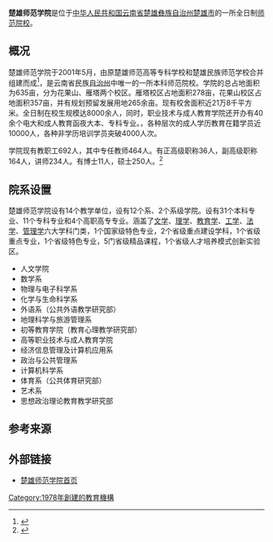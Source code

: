 {{Infobox University
|Name=楚雄师范学院
|EnglishName=Chuxiong Normal University
|image=[[file:Chuxiong_normal_university_logo.jpg|file:Chuxiong normal university logo.jpg]]
|SealImage=
|SealInfo=
|Motto=笃学尚行，扬美崇善
|Established=1978年
|Type=師範院校
|Secretary=[[何伟全|何伟全]]
|President=[[王资|王资]]
|Location={{CHN}}[[云南省|云南省]][[楚雄彝族自治州|楚雄彝族自治州]][[楚雄市|楚雄市]]
'''雁塔校区'''：鹿城南路461号<br />
'''花果山校區'''：团结路461号
|Campus=市區
|AreaTotal=42.3公頃
|Department=14院系
|Faculty=692
|Undergraduate=8000
|Website={{URL|http://www.cxtc.edu.cn/}}
}}

'''楚雄师范学院'''是位于[[中华人民共和国|中华人民共和国]][[云南省|云南省]][[楚雄彝族自治州|楚雄彝族自治州]][[楚雄市|楚雄市]]的一所全日制[[師範學校|师范院校]]。

==概况==
楚雄师范学院于2001年5月，由原楚雄师范高等专科学校和楚雄民族师范学校合并组建而成<ref>{{Cite web|title=教育部关于同意建立楚雄师范学院的通知|url=http://www.moe.gov.cn/srcsite/A03/s7050/200105/t20010511_163490.html|access-date=2022-05-09|date=2001-05-11|work=中华人民共和国教育部政府门户网站}}</ref>，是云南省民族[[自治州|自治州]]中唯一的一所本科师范院校。学院的总占地面积为635亩，分为花果山、雁塔两个校区。雁塔校区占地面积278亩，花果山校区占地面积357亩，并有规划预留发展用地265余亩。现有校舍面积近21万8千平方米。全日制在校生规模达8000余人，同时，职业技术与成人教育学院还开办有40余个电大和成人教育函夜大本、专科专业。{{When|目前}}，各种层次的成人学历教育在籍学员近10000人，各种非学历培训学员突破4000人次。

学院现有教职工692人，其中专任教师464人。有正高级职称36人，副高级职称164人，讲师234人。有博士11人，硕士250人。<ref>{{Cite web |url=http://www.cxtc.edu.cn/html/index_xyzl.htm |title=楚雄师范学院学校简介 |accessdate=2011-12-13 |archive-date=2012-01-20 |archive-url=https://web.archive.org/web/20120120215417/http://www.cxtc.edu.cn/html/index_xyzl.htm |dead-url=yes }}</ref>

==院系设置==
楚雄师范学院设有14个教学单位，设有12个系、2个系级学院。设有31个本科专业、11个专科专业和4个高职高专专业。涵盖了[[文学|文学]]、[[理学|理学]]、[[教育学|教育学]]、[[工学|工学]]、[[法学|法学]]、[[管理学|管理学]]六大学科门类，1个国家级特色专业，2个省级重点建设学科，1个省级重点专业，1个省级特色专业，5门省级精品课程，1个省级人才培养模式创新实验区。
*人文学院 
*数学系 
*物理与电子科学系 
*化学与生命科学系 
*外语系（公共外语教学研究部）
*地理科学与旅游管理系 
*初等教育学院（教育心理教学研究部）
*高等职业技术与成人教育学院
*经济信息管理及计算机应用系 
*政治与公共管理系
*计算机科学系 
*体育系（公共体育研究部）
*艺术系 
*思想政治理论教育教学研究部

==参考来源==
<references/>

==外部链接==
*[http://www.cxtc.edu.cn/ 楚雄师范学院首页] {{Wayback|url=http://www.cxtc.edu.cn/ |date=20201007134359 }}

{{云南高等院校}}
[[Category:1978年創建的教育機構|Category:1978年創建的教育機構]]